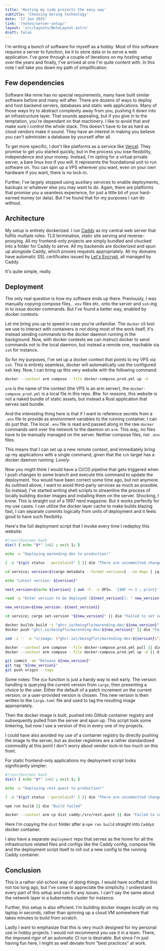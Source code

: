```yaml
---
title: 'Hosting my side projects the easy way'
subtitle: 'Choosing boring technology'
date: '17 Jun 2025'
link: '/notes/server-setup/'
layout: 'src/layouts/NoteLayout.astro'
draft: false 
---
```


I'm writing a bunch of software for myself as a hobby. Most of this software requires
a server to function, be it to store data or to serve a web application.
I've gone through a couple of iterations on my hosting setup over the years and finally,
I've arrived at one I'm quite content with. In this note I will take you down my path of 
simplification.

## Few dependencies

Software like mine has no special requirements, many have built similar software before and many
will after. There are dozens of ways to deploy and host backend servers, databases and static web
applications. Many of those ways try to abstract complexity away from you, pushing it down into
an infrastructure layer. That sounds appealing, but if you give in to the temptation, you're dependant
on that machinery. I like to avoid that and make sure I control the whole stack. This doesn't have to 
be as hard as cloud vendors make it sound. They have an interest in making you believe you can't
administer a database by yourself after all.

To get more specific, I don't like platforms as a service like [Vercel](https://vercel.com/). They
promise to get you started quickly, but in the process you lose flexibility, independence and your
money. Instead, I'm opting for a virtual private server, a bare linux box if you will. It represents
the foundational unit to run software on. You can spin up a VPS wherever you want, even on your
own hardware if you want, there is no lock-in.

Further, I've largely stopped using auxiliary services to enable deployments, backups or whatever else
you may want to do. Again, there are platforms that promise you a seamless experience, for just a
little bit of your hard-earned money (or data). But I've found that for my purposes I can do without.

## Architecture

My setup is entirely dockerized. I run [Caddy](https://caddyserver.com/) as my central web server that
fulfils multiple roles: TLS termination, static site serving and reverse-proxying. All my frontend-only
projects are simply bundled and chucked into a folder for Caddy to serve. All my backends are dockerized
and spun up alongside Caddy, which proxies requests appropriately. All my domains have automatic
SSL certificates issued by [Let's Encrypt](https://letsencrypt.org/), all managed by Caddy.

It's quite simple, really.

## Deployment

The only real question is how my software ends up there. Previously, I was manually copying compose files,
`.env` files etc. onto the server and `ssh`-ing in to issue docker commands. But I've found a better way,
enabled by docker contexts. 

Let me bring you up to speed in case you're unfamiliar. The `docker` cli tool we use to interact with
containers is not doing most of the work itself, it's instead sending commands to the docker daemon
running in the background. Now, with docker contexts we can instruct docker to send commands not to
the local daemon, but instead a remote one, reachable via `ssh` for instance.

So for my purposes, I've set up a docker context that points to my VPS via `ssh`. This is entirely seamless,
docker will automatically use the configured ssh key.
Now, I can bring up this very website with the following command:

```bash
docker --context arm compose --file docker-compose.prod.yml up -d 
```

`arm` is the name of the context (the VPS is an arm server), the `docker-compose.prod.yml` is a local file
in this repo. Btw. for _reasons_, this website is not a naked bundle of static assets, but instead
a Rust application that serves said bundle.

And the interesting thing here is that if I want to reference secrets from a `.env` file to provide
as environment variables to the running container, I can do just that. The local `.env` file is read
and passed along in the raw `docker` commands sent over the network to the daemon on `arm`. This way,
no files have to be manually managed on the server. Neither compose files, nor `.env` files.

This means that I can set up a new remote context, and immediately bring up my applications with a 
single command, given that the `ssh` target has a docker daemon running. _Lovely_.

Now you might think I would have a CI/CD pipeline that gets triggered when I push changes to some branch
and execute this command to update the deployment. You would have been correct some time ago, but
not anymore. As outlined above, I want to avoid third-party services as much as possible. 
So instead, I've started writing shell scripts to streamline the process of locally building docker
images and installing them on the server. Shocking, I know. This is straight out of a 1997 nerd magazine.
But it works perfectly for my use cases. I can utilize the docker layer cache to make builds blazing
fast, I can separate commits logically from units of deployment and it feels good to have such
flexibility.

Here's the full deployment script that I invoke every time I redeploy this website:

```bash
#!/usr/bin/env bash
die() { echo "$*" 1>&2 ; exit 1; }

echo -e "Deploying marending.dev to production!"

[ -z "$(git status --porcelain)" ] || die "There are uncommitted changes"

cd service; version=$(cargo metadata --format-version=1 --no-deps | jq '.packages[0].version' | tr -d '"'); cd ..

echo "Latest version: ${version}"

next_version=$(echo ${version} | awk -F. -v OFS=. '{$NF += 1 ; print}')

read -p "Enter version to be deployed [${next_version}]: " new_version 

new_version=${new_version:-${next_version}}

cd service; cargo set-version "${new_version}" || die "Failed to set version in Cargo.toml"; cd ..

docker buildx build -t "ghcr.io/beingflo/marending-dev:${new_version}" . || die "Failed to build docker image"
docker push "ghcr.io/beingflo/marending-dev:${new_version}" || die "Failed to push docker image"

sed -i '' -e "s/image: \"ghcr.io\/beingflo\/marending-dev:${version}\"/image: \"ghcr.io\/beingflo\/marending-dev:${new_version}\"/" ./docker-compose.prod.yml || die "Failed to write new version to docker compose file"

docker --context arm compose --file docker-compose.prod.yml pull || die "Failed to pull new image"
docker --context arm compose --file docker-compose.prod.yml up -d || die "Failed to bring compose up"

git commit -am "Release ${new_version}"
git tag "${new_version}"
git push origin --tags
```

Some notes: The `die` function is just a handy way to exit early. The version handling is querying
the current version from `cargo`, then presenting a choice to the user. Either the default of a patch
increment on the current version, or a user-provided version is chosen. This new version is then written
to the `Cargo.toml` file and used to tag the resulting image appropriately.

Then the docker image is built, pushed into Github container registry and subsequently pulled from the
server and spun up. This script took some tinkering, but now I use a version of this in every one of
my projects.

I could have also avoided my use of a container registry by directly pushing the image to the server,
but as docker registries are a rather standardized commodity at this point I don't worry about vendor
lock-in too much on this front.

For static frontend-only applications my deployment script looks significantly simpler:

```bash
#!/usr/bin/env bash
die() { echo "$*" 1>&2 ; exit 1; }

echo -e "Deploying rest.quest to production!"

[ -z "$(git status --porcelain)" ] || die "There are uncommitted changes"

npm run build || die "Build failed"

docker --context arm cp dist caddy:/srv/rest.quest || die "Failed to copy files to container"
```

Here I'm copying the `dist` folder after a `npm run build` straight into `Caddy`s docker container.

I also have a separate `deployment` repo that serves as the home for all the infrastructure related 
files and configs like the Caddy config, compose file and the deployment script itself to roll out
a new config to the running Caddy container.

## Conclusion

This is a rather old-school way of doing things. I would have scoffed at this not too long ago, but 
I've come to appreciate the simplicity. I understand every part of this setup and can fix any issues.
I can't say the same about the network layer in a kubernetes cluster for instance.

Further, this setup is also efficient. I'm building docker images locally on my laptop in seconds,
rather than spinning up a cloud VM somewhere that takes minutes to build from scratch.

Lastly I want to emphasize that this is very much designed for my personal use in hobby projects. I
would not recommend you use it in a team. There, the imposed rigor of an automatic CI run is
desirable. But since I'm just having fun here, I might as well deviate from "best practices" at work.